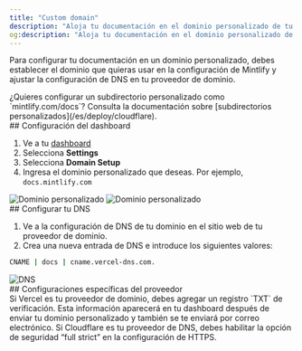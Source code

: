 ```yaml
---
title: "Custom domain"
description: "Aloja tu documentación en el dominio personalizado de tu sitio web"
og:description: "Aloja tu documentación en el dominio personalizado de tu sitio web"
---
```


Para configurar tu documentación en un dominio personalizado, debes establecer el dominio que quieras usar en la configuración de Mintlify y ajustar la configuración de DNS en tu proveedor de dominio.

<Info>
  ¿Quieres configurar un subdirectorio personalizado como `mintlify.com/docs`? Consulta la documentación sobre [subdirectorios personalizados](/es/deploy/cloudflare).
</Info>

<div id="dashboard-settings">
  ## Configuración del dashboard
</div>

1. Ve a tu [dashboard](https://dashboard.mintlify.com)
2. Selecciona **Settings**
3. Selecciona **Domain Setup**
4. Ingresa el dominio personalizado que deseas. Por ejemplo, `docs.mintlify.com`

<Frame>
  <img alt="Dominio personalizado" className="block dark:hidden" src="/images/add-custom-domain-light.png" />

  <img alt="Dominio personalizado" className="hidden dark:block" src="/images/add-custom-domain-dark.png" />
</Frame>

<div id="configuring-your-dns">
  ## Configurar tu DNS
</div>

1. Ve a la configuración de DNS de tu dominio en el sitio web de tu proveedor de dominio.
2. Crea una nueva entrada de DNS e introduce los siguientes valores:

```bash
CNAME | docs | cname.vercel-dns.com.
```

<Frame>
  <img alt="DNS" src="https://mintlify-assets.b-cdn.net/mintlify-dns.png" />
</Frame>

<div id="provider-specific-settings">
  ## Configuraciones específicas del proveedor
</div>

<AccordionGroup>
  <Accordion title="Verificación de Vercel">
    Si Vercel es tu proveedor de dominio, debes agregar un registro `TXT` de verificación. Esta información aparecerá en tu dashboard después de enviar tu dominio personalizado y también se te enviará por correo electrónico.
  </Accordion>

  <Accordion title="Configuración de seguridad de Cloudflare">
    Si Cloudflare es tu proveedor de DNS, debes habilitar la opción de seguridad “full strict” en la configuración de HTTPS.
  </Accordion>
</AccordionGroup>